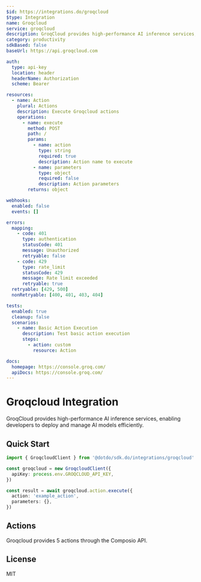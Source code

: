 ```yaml
---
$id: https://integrations.do/groqcloud
$type: Integration
name: Groqcloud
service: groqcloud
description: GroqCloud provides high-performance AI inference services, enabling developers to deploy and manage AI models efficiently.
category: productivity
sdkBased: false
baseUrl: https://api.groqcloud.com

auth:
  type: api-key
  location: header
  headerName: Authorization
  scheme: Bearer

resources:
  - name: Action
    plural: Actions
    description: Execute Groqcloud actions
    operations:
      - name: execute
        method: POST
        path: /
        params:
          - name: action
            type: string
            required: true
            description: Action name to execute
          - name: parameters
            type: object
            required: false
            description: Action parameters
        returns: object

webhooks:
  enabled: false
  events: []

errors:
  mapping:
    - code: 401
      type: authentication
      statusCode: 401
      message: Unauthorized
      retryable: false
    - code: 429
      type: rate_limit
      statusCode: 429
      message: Rate limit exceeded
      retryable: true
  retryable: [429, 500]
  nonRetryable: [400, 401, 403, 404]

tests:
  enabled: true
  cleanup: false
  scenarios:
    - name: Basic Action Execution
      description: Test basic action execution
      steps:
        - action: custom
          resource: Action

docs:
  homepage: https://console.groq.com/
  apiDocs: https://console.groq.com/
---
```


# Groqcloud Integration

GroqCloud provides high-performance AI inference services, enabling developers to deploy and manage AI models efficiently.

## Quick Start

```typescript
import { GroqcloudClient } from '@dotdo/sdk.do/integrations/groqcloud'

const groqcloud = new GroqcloudClient({
  apiKey: process.env.GROQCLOUD_API_KEY,
})

const result = await groqcloud.action.execute({
  action: 'example_action',
  parameters: {},
})
```

## Actions

Groqcloud provides 5 actions through the Composio API.

## License

MIT
